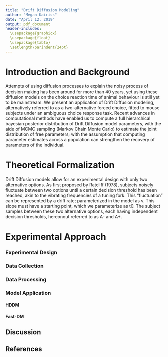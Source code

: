 ```yaml
---
title: "Drift Diffusion Modeling"
author: "Megan Kairiss"
date: "April 12, 2019"
output: pdf_document
header-includes:
  \usepackage{graphicx}
  \usepackage{float}
  \usepackage{tabto}
  \setlength\parindent{24pt}
---
```

# Introduction and Background
Attempts of using diffusion processes to explain the noisy process of decision making has been around for more than 40 years, yet using these diffusion models on the choice reaction time of animal behaviour is still yet to be mainstream. We present an application of Drift Diffusion modeling, alternatively referred to as a two-alternative forced choice, fitted to mouse subjects under an ambiguous choice response task. Recent advances in computational methods have enabled us to compute a full hierarchical bayesian posterior distribution of Drift Diffusion model parameters, with the aide of MCMC sampling (Markov Chain  Monte Carlo) to estimate the joint distribution of free parameters; with the assumption that computing parameter estimates across a population can strengthen the recovery of parameters of the individual.


# Theoretical Formalization
Drift Diffusion models allow for an experimental design with only two alternative options. As first proposed by Ratcliff (1978), subjects noisely fluctuate between two options until a certain decision threshold has been reached, akin to the vibrating frequencies of a tuning fork. This "fluctuation" can be represented by a drift rate; parameterized in the model as v. This slope must have a starting point, which we parameterize as t0. The subject samples between these two alternative options, each having independent decision thresholds, hereonout referred to  as A- and A+.

\begin{figure}[H]
  \caption{Visualization of Drift Diffusion model parameters (CITATION)}
  \includegraphics{/home/megan/Desktop/Drift-Diffusion/paper/ddm.png}
\end{figure}



# Experimental Approach
### Experimental Design
### Data Collection

### Data Processing

### Model Application

#### HDDM

#### Fast-DM

## Discussion

## References